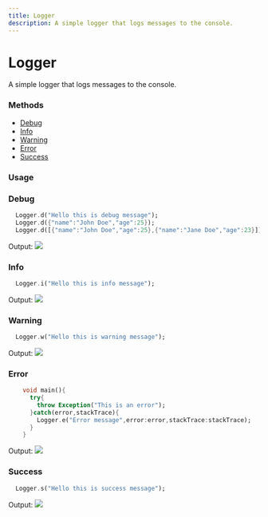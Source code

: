 ```yaml
---
title: Logger
description: A simple logger that logs messages to the console.
---
```


# Logger
A simple logger that logs messages to the console.

### Methods
- [Debug](/logger#debug)
- [Info](/logger#info)
- [Warning](/logger#warning)
- [Error](/logger#error)
- [Success](/logger#success)

### Usage

### Debug
```dart title="Log Debug Message"
  Logger.d("Hello this is debug message");
  Logger.d({"name":"John Doe","age":25});
  Logger.d([{"name":"John Doe","age":25},{"name":"Jane Doe","age":23}]);
```
Output:
<Image src="/assets/debug.png"/>

### Info
```dart title="Log Info Message"
  Logger.i("Hello this is info message");
```
Output:
<Image src="/assets/info.png"/>

### Warning
```dart title="Log Warning Message"
  Logger.w("Hello this is warning message");
```
Output:
<Image src="/assets/warning.png"/>

### Error
```dart title="Log Error Message"
    void main(){
      try{
        throw Exception("This is an error");
      }catch(error,stackTrace){
        Logger.e("Error message",error:error,stackTrace:stackTrace);
      }
    }
```
Output:
<Image src="/assets/error.png"/>

### Success
```dart title="Log Success Message"
  Logger.s("Hello this is success message");
```
Output:
<Image src="/assets/success.png"/>